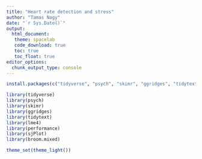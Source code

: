 ```yaml
---
title: "Heart rate detection and stress"
author: "Tamas Nagy"
date: "`r Sys.Date()`"
output: 
  html_document:
   theme: spacelab
   code_download: true
   toc: true
   toc_float: true
editor_options: 
  chunk_output_type: console
---
```


```r
install.packages(c("tidyverse", "psych", "skimr", "ggridges", "tidytext", "lme4", "performance", "sjPlot", "here", "emo", "broom.mixed"))
```



```r
library(tidyverse)
library(psych)
library(skimr)
library(ggridges)
library(tidytext)
library(lme4)
library(performance)
library(sjPlot)
library(broom.mixed)

theme_set(theme_light())

```

